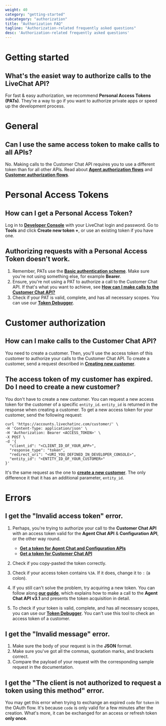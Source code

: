 ```yaml
---
weight: 40
category: "getting-started"
subcategory: "authorization"
title: "Authorization FAQ"
tagline: "Authorization-related frequently asked questions"
desc: 'Authorization-related frequently asked questions'
---
```


# Getting started

## What's the easiet way to authorize calls to the LiveChat API?
For fast & easy authorization, we recommend **Personal Access Tokens (PATs)**. They're a way to go if you want to authorize private apps or speed up the development process.

# General

## Can I use the same access token to make calls to all APIs?
No. Making calls to the Customer Chat API requires you to use a different token than for all other APIs. Read about [**Agent authorization flows**](/getting-started/authorization/#agent-authorization-flows)
and [**Customer authorization flows**](/getting-started/authorization/#customer-authorization-flow).

# Personal Access Tokens

## How can I get a Personal Access Token?
Log in to <a href="https://developers.livechatinc.com/console/" target="_blank" rel="noopener noreferrer">**Developer Console**</a> with your LiveChat login and password. Go to **Tools** and click **Create new token +**, or use an existing token if you have one.

## Authorizing requests with a Personal Access Token doesn't work.
1. Remember, PATs use the <a href="https://developer.mozilla.org/en-US/docs/Web/HTTP/Authentication#Basic_authentication_scheme/" target="_blank">**Basic authentication scheme**</a>. Make sure you're not using something else, for example **Bearer**.
2. Ensure, you're not using a PAT to authorize a call to the Customer Chat API. If that's what you want to achieve, see [**How can I make calls to the Customer Chat API?**](#how-can-i-make-calls-to-the-customer-chat-api)
3. Check if your PAT is valid, complete, and has all necessary scopes. You can use our <a href="https://developers.livechatinc.com/console/tools/token-debugger/" target="_blank" rel="noopener noreferrer">**Token Debugger**</a>.  


# Customer authorization 

## How can I make calls to the Customer Chat API?
You need to create a customer. Then, you'll use the access token of this customer to authorize your calls to the Customer Chat API. To create a customer, send a request described in [**Creating new customer**](/getting-started/authorization/#creating-new-customer).

## The access token of my customer has expired. Do I need to create a new customer?
You don't have to create a new customer. You can request a new access token for the customer of a specific `entity_id`. `entity_id` is returned in the response when creating a customer.
To get a new access token for your customer, send the following request:

```
curl 'https://accounts.livechatinc.com/customer/' \
-H 'Content-Type: application/json' \
-H 'Authorization: Bearer <ACCESS_TOKEN>' \
-X POST \
-d '{
  "client_id": "<CLIENT_ID_OF_YOUR_APP>",
  "response_type": "token",
  "redirect_uri": "<URI_YOU_DEFINED_IN_DEVELOPER_CONSOLE>",
  "entity_id": "<ENTITY_ID_OF_YOUR_CUSTOMER>"
}'
```

It's the same request as the one to [**create a new customer**](/getting-started/authorization/#creating-new-customer). The only difference it that it has an additional parameter, `entity_id`.


# Errors

## I get the "Invalid access token" error.
1. Perhaps, you're trying to authorize your call to the **Customer Chat API** with an access token valid for the **Agent Chat API** & **Configuration API**, or the other way round.

    - [**Get a token for Agent Chat and Configuration APIs**](/getting-started/authorization/#agent-authorization-flows)
    - [**Get a token for Customer Chat API**](/getting-started/authorization/#customer-authorization-flow)

2. Check if you copy-pasted the token correctly.
3. Check if your access token contains `%3A`. If it does, change it to `:` (a colon). 
4. If you still can't solve the problem, try acquiring a new token. You can follow along [**our guide**](/getting-started/guides/messaging-apis-in-practice/), which explains how to make a call to the **Agent Chat API v3.1** and presents the token acquisition in detail.
5. To check if your token is valid, complete, and has all necessary scopes, you can use our <a href="https://developers.livechatinc.com/console/tools/token-debugger/" target="_blank" rel="noopener noreferrer">**Token Debugger**</a>. You can't use this tool to check an access token of a customer.


## I get the "Invalid message" error.
1. Make sure the body of your request is in the **JSON** format. 
2. Make sure you've got all the commas, quotation marks, and brackets correct.
3. Compare the payload of your request with the corresponding sample request in the documentation. 


## I get the "The client is not authorized to request a token using this method" error.
You may get this error when trying to exchange an expired `code` for `token` in the OAuth flow. It's because `code` is only valid for a few minutes after the creation. What's more, it can be exchanged for an access or refresh token **only once**.  